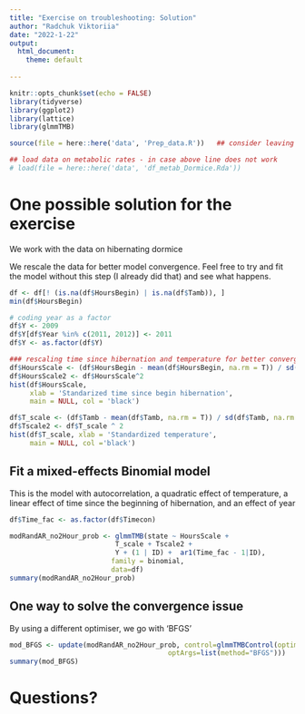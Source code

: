 ```yaml
---
title: "Exercise on troubleshooting: Solution"
author: "Radchuk Viktoriia"
date: "2022-1-22"
output:
  html_document:
    theme: default
       
---
```


```r
knitr::opts_chunk$set(echo = FALSE)
library(tidyverse)
library(ggplot2)
library(lattice)
library(glmmTMB)

source(file = here::here('data', 'Prep_data.R'))   ## consider leaving out and directly loading df.Rda

## load data on metabolic rates - in case above line does not work
# load(file = here::here('data', 'df_metab_Dormice.Rda'))
```

# One possible solution for the exercise

We work with the data on hibernating dormice

We rescale the data for better model convergence. Feel free to try and fit the model without this step (I already did that) and see what happens. 
``` r
df <- df[! (is.na(df$HoursBegin) | is.na(df$Tamb)), ]
min(df$HoursBegin)

# coding year as a factor
df$Y <- 2009
df$Y[df$Year %in% c(2011, 2012)] <- 2011
df$Y <- as.factor(df$Y)

### rescaling time since hibernation and temperature for better convergence
df$HoursScale <- (df$HoursBegin - mean(df$HoursBegin, na.rm = T)) / sd(df$HoursBegin, na.rm = T)
df$HoursScale2 <- df$HoursScale^2
hist(df$HoursScale, 
     xlab = 'Standarized time since begin hibernation',
     main = NULL, col = 'black')

df$T_scale <- (df$Tamb - mean(df$Tamb, na.rm = T)) / sd(df$Tamb, na.rm = T)
df$Tscale2 <- df$T_scale ^ 2
hist(df$T_scale, xlab = 'Standardized temperature', 
     main = NULL, col ='black')
```


## Fit a mixed-effects Binomial model 
This is the model with autocorrelation, a quadratic effect of temperature, a linear effect of time since the beginning of hibernation, and an effect of year
```r
df$Time_fac <- as.factor(df$Timecon)

modRandAR_no2Hour_prob <- glmmTMB(state ~ HoursScale + 
                          T_scale + Tscale2 +
                          Y + (1 | ID) +  ar1(Time_fac - 1|ID), 
                         family = binomial,
                         data=df)
summary(modRandAR_no2Hour_prob)
```

## One way to solve the convergence issue 
By using a different optimiser, we go with 'BFGS'
```r
mod_BFGS <- update(modRandAR_no2Hour_prob, control=glmmTMBControl(optimizer=optim,
                                       optArgs=list(method="BFGS")))
summary(mod_BFGS)
```


# Questions?


